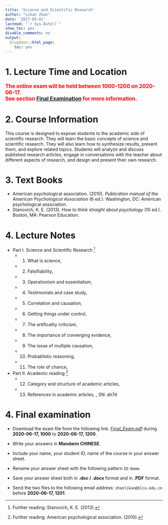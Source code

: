 ```yaml
---
title: 'Science and Scientific Research'
author: "Likan Zhan"
date: '2017-03-01'
lastmod: "`r Sys.Date()`"
show_toc: yes
disable_comments: no
output:
  blogdown::html_page:
    toc: yes
---
```

# 1. Lecture Time and Location

<span style="font-weight:bold; color: red; font-size:120%;">
The online exam will be held between 1000-1200 on 2020-06-17. <br>
See section [Final Examination](#final-examination) for more information.
</span>

<!---
<span style="font-weight:bold; color: red; font-size:120%;">
On-site teaching this semester will not be avaliable <br>
until at least April,  <br>
because of the coronavirus outbreak in China.
</span>

- Time: 10:00 - 12:00, Thuesday
- Location: 211, Teaching Building 5
- Lecturer: Likan Zhan
--->

# 2. Course Information

This course is designed to expose students to the academic side of scientific research. They will learn the basic concepts of science and scientific research. They will also learn how to synthesize results, present them, and explore related topics. Students will analyze and discuss published research articles, engage in conversations with the teacher about different aspects of research, and design and present their own research.

# 3. Text Books

- American psychological association. (2010). *Publication manual of the American Psychological Association* (6 ed.). Washington, DC: American psychological association.
- Stanovich, K. E. (2013). *How to think straight about psychology* (10 ed.). Boston, MA: Pearson Education.

# 4. Lecture Notes

- Part I. Science and Scientific Research 
        ^[Further reading: Stanovich, K. E. (2013).]
    - 01. What is science, [<i class="far fa-file-pdf"> \faFilePdf[regular] </i>](https://teachings.likan.info/Scientific-Research/CH-1-01.pdf)
    - 02. Falsifiability, [<i class="far fa-file-pdf"> \faFilePdf[regular] </i>](https://teachings.likan.info/Scientific-Research/CH-1-02.pdf)
    - 03. Operationism and essentialism, [<i class="far fa-file-pdf"> \faFilePdf[regular] </i>](https://teachings.likan.info/Scientific-Research/CH-1-03.pdf)
    - 04. Testimonials and case study, [<i class="far fa-file-pdf"> \faFilePdf[regular] </i>](https://teachings.likan.info/Scientific-Research/CH-1-04.pdf)
    - 05. Correlation and causation, [<i class="far fa-file-pdf"> \faFilePdf[regular] </i>](https://teachings.likan.info/Scientific-Research/CH-1-05.pdf)
    - 06. Getting things under control, [<i class="far fa-file-pdf"> \faFilePdf[regular] </i>](https://teachings.likan.info/Scientific-Research/CH-1-06.pdf)
    - 07. The artificality criticism, [<i class="far fa-file-pdf"> \faFilePdf[regular] </i>](https://teachings.likan.info/Scientific-Research/CH-1-07.pdf)
    - 08. The importance of converging evidence, [<i class="far fa-file-pdf"> \faFilePdf[regular] </i>](https://teachings.likan.info/Scientific-Research/CH-1-08.pdf)
    - 09. The issue of multiple causation, [<i class="far fa-file-pdf"> \faFilePdf[regular] </i>](https://teachings.likan.info/Scientific-Research/CH-1-09.pdf)
    - 10. Probablistic reasoning, [<i class="far fa-file-pdf"> \faFilePdf[regular] </i>](https://teachings.likan.info/Scientific-Research/CH-1-10.pdf)
    - 11. The role of chance, [<i class="far fa-file-pdf"> \faFilePdf[regular] </i>](https://teachings.likan.info/Scientific-Research/CH-1-11.pdf)

- Part II. Academic reading
        ^[Further reading: American psychological association. (2010).]
    - 12. Category and structure of academic articles, [<i class="far fa-file-pdf"> \faFilePdf[regular] </i>](https://teachings.likan.info/Scientific-Research/CH-02.pdf)
    - 13. References in academic articles, [<i class="far fa-file-pdf"> \faFilePdf[regular] </i>](https://pan.baidu.com/s/1IFWXKSRq2y7OwsmyHj6bsg), SN: ah7d

<!---
    - 14. Databases, journals, and search engines
    - 15. Bibliography softwares

- Part III. Academic writing
    - 16. Good writing
    - 17. Window onto the worold
    - 18. Curse of knowledge
    - 19. Web, tree, and string
    - 20. Arcs of coherence

- Part II. Remaining problems in scientific practice
           ^[Further reading: Chambers, C. (2017).]
    - 12. Bias
    - 13. Hidden flexibility
    - 14. Unreliability
    - 15. Data horarding
    - 16. Corruptibility
    - 17. Internment
    - 18. Redemption
--->

# 4. Final examination

  - Download the exam file from the following link: [*Final_Exam.pdf*](https://teachings.likan.info/Scientific-Research/XXXX.pdf) during **2020-06-17, 1000** to **2020-06-17, 1200**.
  
  - Write your answers in **Mandarin CHINESE**.

  - Include your name, your student ID, name of the course in your answer sheet.

  - Rename your answer sheet with the following pattern `ID-Name`.

  - Save your answer sheet both in **.doc / .docx** format and in  **.PDF** format.

  - Send the two files to the following email address: `zhanlikan@blcu.edu.cn` before **2020-06-17, 1201**.

<!---
- Oral presentations
    - Presentation Lists: [Link](http://appendix.likan.info/Science-and-Scientific-Research/reading-lists/Presentation_Lists.xlsx)
--->

<!---
- Procedure of Scientific Research
    - Chambers, C. (2017). *The seven deadly sins of psychology: A manifesto for reforming the culture of scientific practice*. Princeton, NJ: Princeton University Press.
    - Evans, J. S. B. T. (2016). *How to Be a Researcher: A strategic guide for academic success*. East Sussex, FA: Routledge.
    - Leek, J. (2016). *How to be a modern scientist*: Leanpub.
    - Stanovich, K. E. (2013). *How to think straight about psychology* (10 ed.). Boston, MA: Pearson Education.

- Academic writing
    - Pinker, S. (2014). *The Sense of Style: The Thinking Person's Guide to Writing in the 21st Century*. New York, NY: Penguin.

- Writing Style of American Psychological Association
    - American psychological association. (2010). *Publication manual of the American Psychological Association* (6 ed.). Washington, DC: American psychological association.
    - Nicol, A. A. M., & Pexman, P. M. (2010). *Displaying your findings: A practical guide for creating figures, posters, and presentations*. Washinton, DC: American Psychological Association.
    - Perrin, R. (2012). *Pocket Guide to APA Style*: Cengage Learning.

- Other References
    - Hock, R. R. (2009). *Forty studies that changed psychology: Explorations into the history of psychological research* (6 ed.). New Jersey, NJ: Pearson Education.
--->